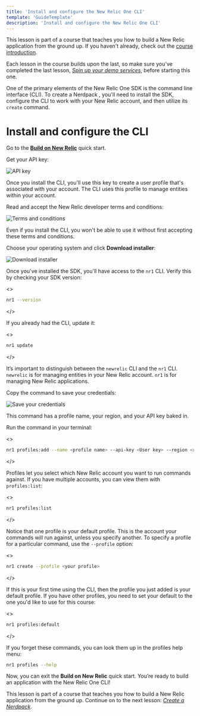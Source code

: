 ```yaml
---
title: 'Install and configure the New Relic One CLI'
template: 'GuideTemplate'
description: 'Install and configure the New Relic One CLI'
---
```


<HideWhenEmbedded>

<Callout variant="course">

This lesson is part of a course that teaches you how to build a New Relic application from the ground up. If you haven't already, check out the [course introduction](/ab-test).

Each lesson in the course builds upon the last, so make sure you've completed the last lesson, [_Spin up your demo services_](/build-apps/ab-test/demo-setup), before starting this one.

</Callout>

</HideWhenEmbedded>

One of the primary elements of the New Relic One SDK is the command line interface (CLI). To create a Nerdpack , you'll need to install the SDK, configure the CLI to work with your New Relic account, and then utilize its `create` command.

# Install and configure the CLI

<Steps>

<Step>

Go to the [**Build on New Relic**](https://one.newrelic.com/launcher/developer-center.launcher?pane=eyJuZXJkbGV0SWQiOiJkZXZlbG9wZXItY2VudGVyLmRldmVsb3Blci1jZW50ZXIifQ==) quick start.

</Step>

<Step>

Get your API key:

![API key](../../../images/ab-test/api-key.png)

Once you install the CLI, you'll use this key to create a user profile that's associated with your account. The CLI uses this profile to manage entities within your account.

</Step>

<Step>

Read and accept the New Relic developer terms and conditions:

![Terms and conditions](../../../images/ab-test/dev-terms-and-conditions.png)

Even if you install the CLI, you won't be able to use it without first accepting these terms and conditions.

</Step>

<Step>

Choose your operating system and click **Download installer**:

![Download installer](../../../images/ab-test/download-installer.png)

Once you've installed the SDK, you'll have access to the `nr1` CLI. Verify this by checking your SDK version:

<>

```sh
nr1 --version
```
</>

If you already had the CLI, update it:

<>

```sh
nr1 update
```
</>

<Callout variant="tip">

It’s important to distinguish between the `newrelic` CLI and the `nr1` CLI. `newrelic` is for managing entities in your New Relic account. `nr1` is for managing New Relic applications.

</Callout>

</Step>

<Step>

Copy the command to save your credentials:

![Save your credentials](../../../images/ab-test/add-profile.png)

This command has a profile name, your region, and your API key baked in.

Run the command in your terminal:

<>

```sh
nr1 profiles:add --name <profile name> --api-key <User key> --region <region>
```
</>

Profiles let you select which New Relic account you want to run commands against. If you have multiple accounts, you can view them with `profiles:list`:

<>

```sh
nr1 profiles:list
```
</>

Notice that one profile is your default profile. This is the account your commands will run against, unless you specify another. To specify a profile for a particular command, use the `--profile` option:

<>

```sh
nr1 create --profile <your profile>
```
</>

If this is your first time using the CLI, then the profile you just added is your default profile. If you have other profiles, you need to set your default to the one you'd like to use for this course:

<>

```sh
nr1 profiles:default
```
</>

<Callout variant="tip">

If you forget these commands, you can look them up in the profiles help menu:


```sh
nr1 profiles --help
```


</Callout>

</Step>

</Steps>

Now, you can exit the **Build on New Relic** quick start. You’re ready to build an application with the New Relic One CLI!

<HideWhenEmbedded>

<Callout variant="course">

This lesson is part of a course that teaches you how to build a New Relic application from the ground up. Continue on to the next lesson: [_Create a Nerdpack_](/build-apps/ab-test/create-nerdpack).

</Callout>

</HideWhenEmbedded>
